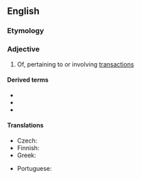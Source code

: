 ==English==

===Etymology===
{{suffix|en|transaction|al}}

===Adjective===
{{en-adj}}

# Of, pertaining to or involving [[transaction]]s

====Derived terms====
* {{l|en|transactional analysis}}
* {{l|en|transactional distance}}
* {{l|en|transactional interpretation}}

====Translations====
{{trans-top|of, pertaining to or involving transactions}}
* Czech: {{t|cs|transakční}}
* Finnish: {{t|fi|liiketoiminnallinen}}
* Greek: {{t+|el|συναλλακτικός|m}}
{{trans-mid}}
* Portuguese: {{t|pt|transacional}}
{{trans-bottom}}